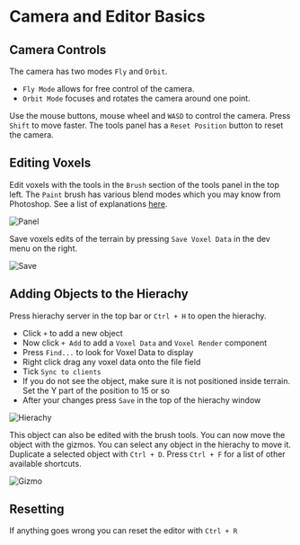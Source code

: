 # Camera and Editor Basics

## Camera Controls
The camera has two modes `Fly` and `Orbit`. 
* `Fly Mode` allows for free control of the camera. 
* `Orbit Mode` focuses and rotates the camera around one point. 

Use the mouse buttons, mouse wheel and `WASD` to control the camera. Press `Shift` to move faster. 
The tools panel has a `Reset Position` button to reset the camera.

## Editing Voxels
Edit voxels with the tools in the `Brush` section of the tools panel in the top left. 
The `Paint` brush has various blend modes which you may know from Photoshop. See a list of explanations [here](https://photoshoptrainingchannel.com/blending-modes-explained/#normal-blending-modes).

![Panel](/img/editor-basics/panelBrush.png)

Save voxels edits of the terrain by pressing `Save Voxel Data` in the dev menu on the right.

![Save](/img/editor-basics/saveVoxels.png)

## Adding Objects to the Hierachy
Press hierachy server in the top bar or `Ctrl + H` to open the hierachy. 
 * Click `+` to add a new object
 * Now click `+ Add` to add a `Voxel Data` and `Voxel Render` component
 * Press `Find...` to look for Voxel Data to display
 * Right click drag any voxel data onto the file field
 * Tick `Sync to clients`
 * If you do not see the object, make sure it is not positioned inside terrain. Set the Y part of the position to 15 or so
 * After your changes press `Save` in the top of the hierachy window

![Hierachy](/img/editor-basics/hierachy1.png)

This object can also be edited with the brush tools.
You can now move the object with the gizmos. You can select any object in the hierachy to move it. Duplicate a selected object with `Ctrl + D`. Press `Ctrl + F` for a list of other available shortcuts.

![Gizmo](/img/editor-basics/gizmo.png)

## Resetting
If anything goes wrong you can reset the editor with `Ctrl + R`
